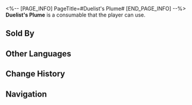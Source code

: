 <%-- [PAGE_INFO]
PageTitle=#Duelist's Plume#
[END_PAGE_INFO] --%>
{{Consumable Infobox
|id          = 408617
|image       = Item Duelist's Plume.png
|type        = Attack Consumables
|rarity      = 3
|effect      = Upon use, increases all allies' ATK by 40% for the next battle. Upon entering battle, randomly increases the chance for 1 character to be attacked by enemies greatly.
|description = Wearing a hat adorned with vibrant feathers might be too flamboyant for everyday wear, but some individuals enjoy being the center of attention, even if only for a moment.
|effectType  = 
|effectType2 = 
|effectType3 = 
|recipe      = 
|source1     = [[Dreamjoy Fashion Store]]
|source2     = 
|source3     = 
}}
{{Description|''"All eyes, on me!"''}}
'''Duelist's Plume''' is a consumable that the player can use.

==Sold By==
{{Shop Availability}}

==Other Languages==
{{Other Languages
|en   = Duelist's Plume
|zhs  = 决斗翎羽
|zht  = 決鬥翎羽
|ja   = 決闘の羽
|ko   = 결투 깃털
|es   = Pluma del duelista
|fr   = Plume de duelliste
|ru   = Перо дуэлянта
|th   = Duelist's Plume
|vi   = Lông Vũ Quyết Đấu
|de   = Duellfeder
|id   = Duelist's Plume
|pt   = Pluma de Duelista
}}

==Change History==
{{Change History|2.0}}

==Navigation==
{{Consumable Navbox}}